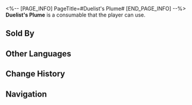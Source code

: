 <%-- [PAGE_INFO]
PageTitle=#Duelist's Plume#
[END_PAGE_INFO] --%>
{{Consumable Infobox
|id          = 408617
|image       = Item Duelist's Plume.png
|type        = Attack Consumables
|rarity      = 3
|effect      = Upon use, increases all allies' ATK by 40% for the next battle. Upon entering battle, randomly increases the chance for 1 character to be attacked by enemies greatly.
|description = Wearing a hat adorned with vibrant feathers might be too flamboyant for everyday wear, but some individuals enjoy being the center of attention, even if only for a moment.
|effectType  = 
|effectType2 = 
|effectType3 = 
|recipe      = 
|source1     = [[Dreamjoy Fashion Store]]
|source2     = 
|source3     = 
}}
{{Description|''"All eyes, on me!"''}}
'''Duelist's Plume''' is a consumable that the player can use.

==Sold By==
{{Shop Availability}}

==Other Languages==
{{Other Languages
|en   = Duelist's Plume
|zhs  = 决斗翎羽
|zht  = 決鬥翎羽
|ja   = 決闘の羽
|ko   = 결투 깃털
|es   = Pluma del duelista
|fr   = Plume de duelliste
|ru   = Перо дуэлянта
|th   = Duelist's Plume
|vi   = Lông Vũ Quyết Đấu
|de   = Duellfeder
|id   = Duelist's Plume
|pt   = Pluma de Duelista
}}

==Change History==
{{Change History|2.0}}

==Navigation==
{{Consumable Navbox}}